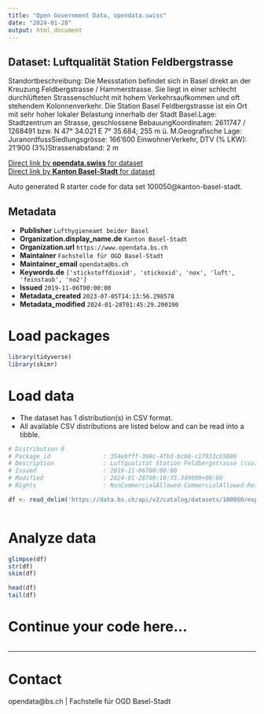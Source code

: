 ```yaml
---
title: "Open Government Data, opendata.swiss"
date: "2024-01-28"
output: html_document
---
```


## Dataset: Luftqualität Station Feldbergstrasse

Standortbeschreibung: Die Messstation befindet sich in Basel direkt an der Kreuzung Feldbergstrasse / Hammerstrasse. Sie liegt in einer schlecht durchlüfteten Strassenschlucht mit hohem Verkehrsaufkommen und oft stehendem Kolonnenverkehr. Die Station Basel Feldbergstrasse ist ein Ort mit sehr hoher lokaler Belastung innerhalb der Stadt Basel.Lage: Stadtzentrum an Strasse, geschlossene BebauungKoordinaten: 2611747 / 1268491 bzw. N 47° 34.021 E 7° 35.684; 255 m ü. M.Geografische Lage: JuranordfussSiedlungsgrösse: 166'600 EinwohnerVerkehr, DTV (% LKW): 21'900 (3%)Strassenabstand: 2 m

[Direct link by **opendata.swiss** for dataset](https://opendata.swiss/de/dataset/luftqualitat-station-feldbergstrasse)<br>
[Direct link by **Kanton Basel-Stadt** for dataset](https://data.bs.ch/explore/dataset/100050/)

Auto generated R starter code for data set 100050@kanton-basel-stadt.

## Metadata

- **Publisher** `Lufthygieneamt beider Basel`
- **Organization.display_name.de** `Kanton Basel-Stadt`
- **Organization.url** `https://www.opendata.bs.ch`
- **Maintainer** `Fachstelle für OGD Basel-Stadt`
- **Maintainer_email** `opendata@bs.ch`
- **Keywords.de** `['stickstoffdioxid', 'stickoxid', 'nox', 'luft', 'feinstaub', 'no2']`
- **Issued** `2019-11-06T00:00:00`
- **Metadata_created** `2023-07-05T14:13:56.298578`
- **Metadata_modified** `2024-01-28T01:45:29.200190`


# Load packages

```r

library(tidyverse)
library(skimr)

```

# Load data

-   The dataset has 1 distribution(s) in CSV format.
-   All available CSV distributions are listed below and can be read into a tibble.

```r

# Distribution 0
# Package_id               : 354ebfff-368c-4fb3-bcb0-c17933c65886
# Description              : Luftqualität Station Feldbergstrasse (csv)
# Issued                   : 2019-11-06T00:00:00
# Modified                 : 2024-01-28T00:16:35.349000+00:00
# Rights                   : NonCommercialAllowed-CommercialAllowed-ReferenceRequired

df <- read_delim('https://data.bs.ch/api/v2/catalog/datasets/100050/exports/csv')



```

# Analyze data

```r

glimpse(df)
str(df)
skim(df)

head(df)
tail(df)

```

# Continue your code here...

```r

```

------------------------------------------------------------------------

# Contact

opendata@bs.ch | Fachstelle für OGD Basel-Stadt

